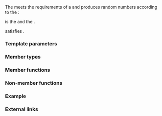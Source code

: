 {{cpp/title|weibull_distribution}}
{{cpp/numeric/random/weibull_distribution/navbar}}
{{ddcl|header=random|since=c++11|1=
template&lt; class RealType = double &gt;
class weibull_distribution;
}}

The {{tt|weibull_distribution}} meets the requirements of a {{named req|RandomNumberDistribution}} and produces random numbers according to the {{enwiki|Weibull distribution}}:

:{{mathjax-or|1=\(\small{f(x;a,b)=\frac{a}{b}{(\frac{x}{b})}^{a-1}\exp{(-{(\frac{x}{b})}^{a})} }\)|2=f(x;a,b) = {{mfrac||a|b}} {{mparen|(|)|{{mfrac||x|b}}}}{{su|p=a-1}} exp{{mparen|(|)|-{{mparen|(|)|{{mfrac||x|b}}}}{{su|p=a}}}}}}

{{math|a}} is the {{enwiki|shape parameter}} and {{math|b}} the {{enwiki|scale parameter}}.

{{ttt|std::weibull_distribution}} satisfies {{named req|RandomNumberDistribution}}.

===Template parameters===
{{par begin}}
{{cpp/numeric/random/param_list|RealType}}
{{par end}}

===Member types===
{{dsc begin}}
{{dsc hitem|Member type|Definition}}
{{dsc|{{tt|result_type}} {{mark c++11}}|{{co|RealType}}}}
{{cpp/numeric/random/param_type}}
{{dsc end}}

===Member functions===
{{dsc begin}}
{{dsc inc|cpp/numeric/random/distribution/dsc constructor|weibull_distribution}}
{{dsc inc|cpp/numeric/random/distribution/dsc reset|weibull_distribution}}

{{dsc h2|Generation}}
{{dsc inc|cpp/numeric/random/distribution/dsc operator()|weibull_distribution}}

{{dsc h2|Characteristics}}
{{dsc inc|cpp/numeric/random/distribution/dsc params|weibull_distribution}}
{{dsc inc|cpp/numeric/random/distribution/dsc param|weibull_distribution}}
{{dsc inc|cpp/numeric/random/distribution/dsc min|weibull_distribution}}
{{dsc inc|cpp/numeric/random/distribution/dsc max|weibull_distribution}}
{{dsc end}}

===Non-member functions===
{{dsc begin}}
{{dsc inc|cpp/numeric/random/distribution/dsc operator_cmp|weibull_distribution}}
{{dsc inc|cpp/numeric/random/distribution/dsc operator_ltltgtgt|weibull_distribution}}
{{dsc end}}

===Example===
{{example
|code=
#include &lt;cmath&gt;
#include &lt;iomanip&gt;
#include &lt;iostream&gt;
#include &lt;map&gt;
#include &lt;random&gt;
#include &lt;string&gt;

int main()
{
    std::random_device rd;
    std::mt19937 gen(rd());
 
    std::weibull_distribution&lt;&gt; d;
 
    std::map&lt;int, int&gt; hist;
    for (int n = 0; n != 10000; ++n)
        ++hist[std::round(d(gen))];

    std::cout &lt;&lt; std::fixed &lt;&lt; std::setprecision(1) &lt;&lt; std::hex;
    for (auto [x, y] : hist)
        std::cout &lt;&lt; x &lt;&lt; ' ' &lt;&lt; std::string(y / 200, '*') &lt;&lt; '\n';
}
|p=true
|output=
0 *******************
1 *******************
2 ******
3 **
4
5
6
7
8
}}

===External links===
{{elink begin}}
{{elink|[https://mathworld.wolfram.com/WeibullDistribution.html Weisstein, Eric W. "Weibull Distribution."] From MathWorld &amp;mdash; A Wolfram Web Resource.}}
{{elink|{{enwiki|Weibull distribution}} &amp;mdash; From Wikipedia.}}
{{elink end}}

{{langlinks|de|es|fr|it|ja|pt|ru|zh}}